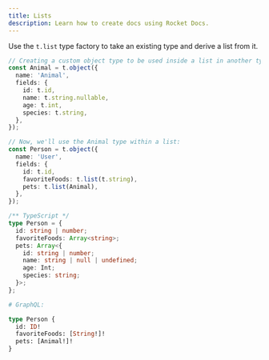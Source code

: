 ```yaml
---
title: Lists
description: Learn how to create docs using Rocket Docs.
---
```


Use the `t.list` type factory to take an existing type and derive a list from it.

```ts
// Creating a custom object type to be used inside a list in another type:
const Animal = t.object({
  name: 'Animal',
  fields: {
    id: t.id,
    name: t.string.nullable,
    age: t.int,
    species: t.string,
  },
});

// Now, we'll use the Animal type within a list:
const Person = t.object({
  name: 'User',
  fields: {
    id: t.id,
    favoriteFoods: t.list(t.string),
    pets: t.list(Animal),
  },
});
```

```ts
/** TypeScript */
type Person = {
  id: string | number;
  favoriteFoods: Array<string>;
  pets: Array<{
    id: string | number;
    name: string | null | undefined;
    age: Int;
    species: string;
  }>;
};
```

```graphql
# GraphQL:

type Person {
  id: ID!
  favoriteFoods: [String!]!
  pets: [Animal!]!
}
```
